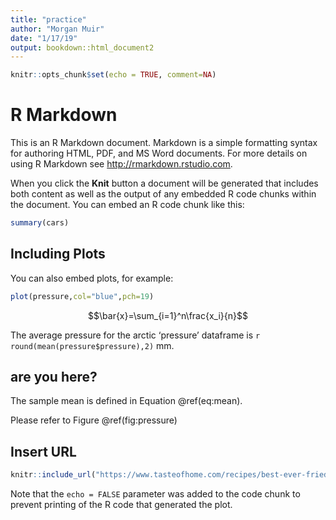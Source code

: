 ```yaml
---
title: "practice"
author: "Morgan Muir"
date: "1/17/19"
output: bookdown::html_document2
---
```


```r
knitr::opts_chunk$set(echo = TRUE, comment=NA)
```

# R Markdown

This is an R Markdown document. Markdown is a simple formatting syntax for authoring HTML, PDF, and MS Word documents. For more details on using R Markdown see <http://rmarkdown.rstudio.com>.

When you click the **Knit** button a document will be generated that includes both content as well as the output of any embedded R code chunks within the document. You can embed an R code chunk like this:

```r
summary(cars)
```


## Including Plots

You can also embed plots, for example:

```r
plot(pressure,col="blue",pch=19)

```


$$\bar{x}=\sum_{i=1}^n\frac{x_i}{n}$$

The average pressure for the arctic 'pressure' dataframe is `r round(mean(pressure$pressure),2)` mm.

## are you here?

The sample mean is defined in Equation \@ref(eq:mean).

\begin{equation}
\bar{x}=\sum_{i=1}^n\frac{x_i}{n}
(\#eq:mean)
\end{equation}



Please refer to Figure \@ref(fig:pressure)


## Insert URL
```r
knitr::include_url("https://www.tasteofhome.com/recipes/best-ever-fried-chicken/")


```




Note that the `echo = FALSE` parameter was added to the code chunk to prevent printing of the R code that generated the plot.

